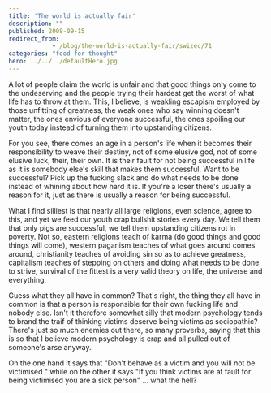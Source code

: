 ```yaml
---
title: 'The world is actually fair'
description: ""
published: 2008-09-15
redirect_from: 
            - /blog/the-world-is-actually-fair/swizec/71
categories: "food for thought"
hero: ../../../defaultHero.jpg
---
```


A lot of people claim the world is unfair and that good things only come to the undeserving and the people trying their hardest get the worst of what life has to throw at them. This, I believe, is weakling escapism employed by those unfitting of greatness, the weak ones who say winning doesn't matter, the ones envious of everyone successful, the ones spoiling our youth today instead of turning them into upstanding citizens.

For you see, there comes an age in a person's life when it becomes their responsibility to weave their destiny, not of some elusive god, not of some elusive luck, their, their own. It is their fault for not being successful in life as it is somebody else's skill that makes them successful. Want to be successful? Pick up the fucking slack and do what needs to be done instead of whining about how hard it is. If you're a loser there's usually a reason for it, just as there is usually a reason for being successful.

What I find silliest is that nearly all large religions, even science, agree to this, and yet we feed our youth crap bullshit stories every day. We tell them that only pigs are successful, we tell them upstanding citizens rot in poverty. Not so, eastern religions teach of karma (do good things and good things will come), western paganism teaches of what goes around comes around, christianity teaches of avoiding sin so as to achieve greatness, capitalism teaches of stepping on others and doing what needs to be done to strive, survival of the fittest is a very valid theory on life, the universe and everything.

Guess what they all have in common? That's right, the thing they all have in common is that a person is responsible for their own fucking life and nobody else. Isn't it therefore somewhat silly that modern psychology tends to brand the traif of thinking victims deserve being victims as sociopathic? There's just so much enemies out there, so many proverbs, saying that this is so that I believe modern psychology is crap and all pulled out of someone's arse anyway.

On the one hand it says that "Don't behave as a victim and you will not be victimised " while on the other it says "If you think victims are at fault for being victimised you are a sick person" ... what the hell?
